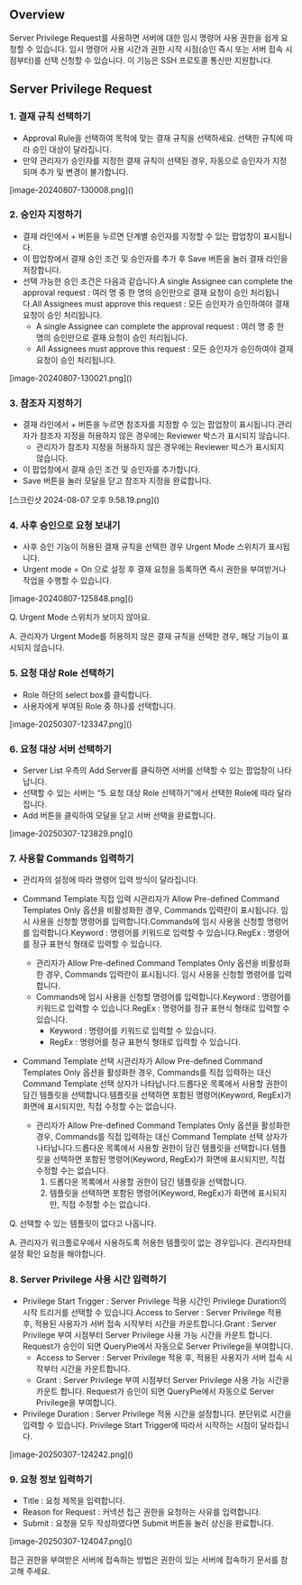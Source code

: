 ## Overview
Server Privilege Request를 사용하면 서버에 대한 임시 명령어 사용 권한을 쉽게 요청할 수 있습니다. 임시 명령어 사용 시간과 권한 시작 시점(승인 즉시 또는 서버 접속 시점부터)를 선택 신청할 수 있습니다. 이 기능은 SSH 프로토콜 통신만 지원합니다.

## Server Privilege Request
### 1. 결재 규칙 선택하기
* Approval Rule을 선택하여 목적에 맞는 결재 규칙을 선택하세요. 선택한 규칙에 따라 승인 대상이 달라집니다.
* 만약 관리자가 승인자를 지정한 결재 규칙이 선택된 경우, 자동으로 승인자가 지정되며 추가 및 변경이 불가합니다.

<p align="center">
<div>[image-20240807-130008.png]()</div>
</p>

### 2. 승인자 지정하기
* 결재 라인에서 + 버튼을 누르면 단계별 승인자를 지정할 수 있는 팝업창이 표시됩니다.
* 이 팝업창에서 결재 승인 조건 및 승인자를 추가 후 Save 버튼을 눌러 결재 라인을 저장합니다.
* 선택 가능한 승인 조건은 다음과 같습니다.A single Assignee can complete the approval request : 여러 명 중 한 명의 승인만으로 결재 요청이 승인 처리됩니다.All Assignees must approve this request : 모든 승인자가 승인하여야 결재 요청이 승인 처리됩니다.
  * A single Assignee can complete the approval request : 여러 명 중 한 명의 승인만으로 결재 요청이 승인 처리됩니다.
  * All Assignees must approve this request : 모든 승인자가 승인하여야 결재 요청이 승인 처리됩니다.

<p align="center">
<div>[image-20240807-130021.png]()</div>
</p>

### 3. 참조자 지정하기
* 결재 라인에서 + 버튼을 누르면 참조자를 지정할 수 있는 팝업창이 표시됩니다.관리자가 참조자 지정을 허용하지 않은 경우에는 Reviewer 박스가 표시되지 않습니다.
  * 관리자가 참조자 지정을 허용하지 않은 경우에는 Reviewer 박스가 표시되지 않습니다.
* 이 팝업창에서 결재 승인 조건 및 승인자를 추가합니다.
* Save 버튼을 눌러 모달을 닫고 참조자 지정을 완료합니다.

<p align="center">
<div>[스크린샷 2024-08-07 오후 9.58.19.png]()</div>
</p>

### 4. 사후 승인으로 요청 보내기
* 사후 승인 기능이 허용된 결재 규칙을 선택한 경우 Urgent Mode 스위치가 표시됩니다.
* Urgent mode = On 으로 설정 후 결재 요청을 등록하면 즉시 권한을 부여받거나 작업을 수행할 수 있습니다.

<p align="center">
<div>[image-20240807-125848.png]()</div>
</p>

Q. Urgent Mode 스위치가 보이지 않아요.

A. 관리자가 Urgent Mode를 허용하지 않은 결재 규칙을 선택한 경우, 해당 기능이 표시되지 않습니다.

### 5. 요청 대상 Role 선택하기
* Role 하단의 select box를 클릭합니다.
* 사용자에게 부여된 Role 중 하나를 선택합니다.

<p align="center">
<div>[image-20250307-123347.png]()</div>
</p>

### 6. 요청 대상 서버 선택하기
* Server List 우측의 Add Server를 클릭하면 서버를 선택할 수 있는 팝업창이 나타납니다.
* 선택할 수 있는 서버는 “5. 요청 대상 Role 선택하기”에서 선택한 Role에 따라 달라집니다.
* Add 버튼을 클릭하여 모달을 닫고 서버 선택을 완료합니다.

<p align="center">
<div>[image-20250307-123829.png]()</div>
</p>

### 7. 사용할 Commands 입력하기
* 관리자의 설정에 따라 명령어 입력 방식이 달라집니다.
* Command Template 직접 입력 시관리자가 Allow Pre-defined Command Templates Only 옵션을 비활성화한 경우, Commands 입력란이 표시됩니다. 임시 사용을 신청할 명령어를 입력합니다.Commands에 임시 사용을 신청할 명령어를 입력합니다.Keyword : 명령어를 키워드로 입력할 수 있습니다.RegEx : 명령어를 정규 표현식 형태로 입력할 수 있습니다.
  * 관리자가 Allow Pre-defined Command Templates Only 옵션을 비활성화한 경우, Commands 입력란이 표시됩니다. 임시 사용을 신청할 명령어를 입력합니다.
  * Commands에 임시 사용을 신청할 명령어를 입력합니다.Keyword : 명령어를 키워드로 입력할 수 있습니다.RegEx : 명령어를 정규 표현식 형태로 입력할 수 있습니다.
    * Keyword : 명령어를 키워드로 입력할 수 있습니다.
    * RegEx : 명령어를 정규 표현식 형태로 입력할 수 있습니다.

* Command Template 선택 시관리자가 Allow Pre-defined Command Templates Only 옵션을 활성화한 경우, Commands를 직접 입력하는 대신 Command Template 선택 상자가 나타납니다.드롭다운 목록에서 사용할 권한이 담긴 템플릿을 선택합니다.템플릿을 선택하면 포함된 명령어(Keyword, RegEx)가 화면에 표시되지만, 직접 수정할 수는 없습니다.
  * 관리자가 Allow Pre-defined Command Templates Only 옵션을 활성화한 경우, Commands를 직접 입력하는 대신 Command Template 선택 상자가 나타납니다.드롭다운 목록에서 사용할 권한이 담긴 템플릿을 선택합니다.템플릿을 선택하면 포함된 명령어(Keyword, RegEx)가 화면에 표시되지만, 직접 수정할 수는 없습니다.
    1. 드롭다운 목록에서 사용할 권한이 담긴 템플릿을 선택합니다.
    2. 템플릿을 선택하면 포함된 명령어(Keyword, RegEx)가 화면에 표시되지만, 직접 수정할 수는 없습니다.

Q. 선택할 수 있는 템플릿이 없다고 나옵니다.

A. 관리자가 워크플로우에서 사용하도록 허용한 템플릿이 없는 경우입니다. 관리자한테 설정 확인 요청을 해야합니다.

### 8. Server Privilege 사용 시간 입력하기
* Privilege Start Trigger : Server Privilege 적용 시간인 Privilege Duration의 시작 트리거를 선택할 수 있습니다.Access to Server : Server Privilege 적용 후, 적용된 사용자가 서버 접속 시작부터 시간을 카운트합니다.Grant : Server Privilege 부여 시점부터 Server Privilege 사용 가능 시간을 카운트 합니다. Request가 승인이 되면 QueryPie에서 자동으로 Server Privilege을 부여합니다.
  * Access to Server : Server Privilege 적용 후, 적용된 사용자가 서버 접속 시작부터 시간을 카운트합니다.
  * Grant : Server Privilege 부여 시점부터 Server Privilege 사용 가능 시간을 카운트 합니다. Request가 승인이 되면 QueryPie에서 자동으로 Server Privilege을 부여합니다.
* Privilege Duration : Server Privilege 적용 시간을 설정합니다. 분단위로 시간을 입력할 수 있습니다. Privilege Start Trigger에 따라서 시작하는 시점이 달라집니다.

<p align="center">
<div>[image-20250307-124242.png]()</div>
</p>

### 9. 요청 정보 입력하기
* Title : 요청 제목을 입력합니다.
* Reason for Request : 커넥션 접근 권한을 요청하는 사유를 입력합니다.
* Submit : 요청을 모두 작성하였다면 Submit 버튼을 눌러 상신을 완료합니다.

<p align="center">
<div>[image-20250307-124047.png]()</div>
</p>

접근 권한을 부여받은 서버에 접속하는 방법은 권한이 있는 서버에 접속하기 문서를 참고해 주세요.
